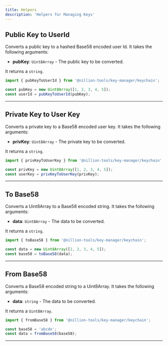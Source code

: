 ```yaml
---
title: Helpers
description: 'Helpers for Managing Keys'
---
```


## Public Key to UserId

Converts a public key to a hashed Base58 encoded user Id. It takes the following arguments:

- **pubKey**: `Uint8Array` - The public key to be converted.

It returns a `string`.

```ts
import { pubKeyToUserId } from '@nillion-tools/key-manager/keychain';

const pubKey = new Uint8Array([1, 2, 3, 4, 5]);
const userId = pubKeyToUserId(pubKey);
```

---

## Private Key to User Key

Converts a private key to a Base58 encoded user key. It takes the following arguments:

- **privKey**: `Uint8Array` - The private key to be converted.

It returns a `string`.

```ts
import { privKeyToUserKey } from '@nillion-tools/key-manager/keychain';

const privKey = new Uint8Array([1, 2, 3, 4, 5]);
const userKey = privKeyToUserKey(privKey);
```

---

## To Base58

Converts a Uint8Array to a Base58 encoded string. It takes the following arguments:

- **data**: `Uint8Array` - The data to be converted.

It returns a `string`.

```ts
import { toBase58 } from '@nillion-tools/key-manager/keychain';

const data = new Uint8Array([1, 2, 3, 4, 5]);
const base58 = toBase58(data);
```

---

## From Base58

Converts a Base58 encoded string to a Uint8Array. It takes the following arguments:

- **data**: `string` - The data to be converted.

It returns a `Uint8Array`.

```ts
import { fromBase58 } from '@nillion-tools/key-manager/keychain';

const base58 = 'abcde';
const data = fromBase58(base58);
```

---
